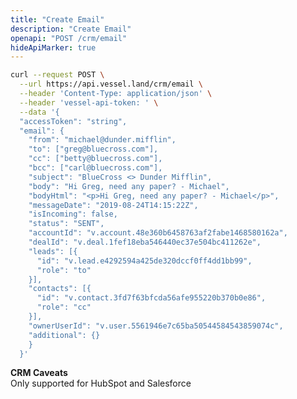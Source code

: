 ```yaml
---
title: "Create Email"
description: "Create Email"
openapi: "POST /crm/email"
hideApiMarker: true
---
```


<RequestExample>

```bash Request
curl --request POST \
  --url https://api.vessel.land/crm/email \
  --header 'Content-Type: application/json' \
  --header 'vessel-api-token: ' \
  --data '{
  "accessToken": "string",
  "email": {
    "from": "michael@dunder.mifflin",
    "to": ["greg@bluecross.com"],
    "cc": ["betty@bluecross.com"],
    "bcc": ["carl@bluecross.com"],
    "subject": "BlueCross <> Dunder Mifflin",
    "body": "Hi Greg, need any paper? - Michael",
    "bodyHtml": "<p>Hi Greg, need any paper? - Michael</p>",
    "messageDate": "2019-08-24T14:15:22Z",
    "isIncoming": false,
    "status": "SENT",
    "accountId": "v.account.48e360b6458763af2fabe1468580162a",
    "dealId": "v.deal.1fef18eba546440ec37e504bc411262e",
    "leads": [{
      "id": "v.lead.e4292594a425de320dccf0ff4dd1bb99",
      "role": "to"
    }],
    "contacts": [{
      "id": "v.contact.3fd7f63bfcda56afe955220b370b0e86",
      "role": "cc"
    }],
    "ownerUserId": "v.user.5561946e7c65ba50544584543859074c",
    "additional": {}
    }
  }'
```

</RequestExample>


**CRM Caveats**  
Only supported for HubSpot and Salesforce
